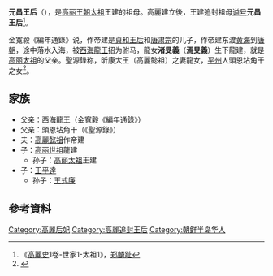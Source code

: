 '''元昌王后'''（{{lang|ko|원창왕후}}），是[[高丽王朝|高丽王朝]][[高丽太祖|太祖]]王建的祖母。高麗建立後，王建追封祖母[[谥号|谥号]]'''元昌王后'''<ref>《[[高麗史|高麗史]]1卷-世家1-太祖1》，[[郑麟趾|郑麟趾]]</ref>。

金寬毅《編年通錄》说，作帝建是[[貞和王后|貞和王后]]和[[唐肃宗|唐肃宗]]的儿子，作帝建东渡[[黄海|黄海]]到[[唐朝|唐朝]]，途中落水入海，被[[西海|西海]][[龍王|龍王]]招为驸马，龍女'''渚旻義'''（'''焉旻義'''）生下龍建，就是[[高丽太祖|高丽太祖]]的父亲。聖源錄称，昕康大王（高麗懿祖）之妻龍女，[[平州|平州]]人頭恩坫角干之女<ref>{{Cite book|1=|author=|date=|title=NAVER知識検索 의조경강대왕|publisher=[[韓國民族文化大百科|韓國民族文化大百科]]|url=http://encykorea.aks.ac.kr/Contents/Index?contents_id=E0043394|ref={{Harvid|韓國民族文化大百科|}}|access-date=2016-11-01|archive-date=2016-10-29|archive-url=https://web.archive.org/web/20161029044442/http://encykorea.aks.ac.kr/Contents/Index?contents_id=E0043394|dead-url=no}}</ref>。

== 家族 ==
* 父亲：[[黄海|西海]][[龍王|龍王]]（金寬毅《編年通錄》）
* 父亲：頭恩坫角干（《聖源錄》）
* 夫：[[高麗懿祖|高麗懿祖]]作帝建
* 子：[[高丽世祖|高丽世祖]]龍建
**孙子：[[高丽太祖|高丽太祖]]王建
* 子：[[王平達|王平達]] 
**孙子：[[王式廉|王式廉]]

== 參考資料 ==
<div class="references-small">
<references></references>
</div>

{{高麗王后}}

[[Category:高麗后妃|Category:高麗后妃]]
[[Category:高麗追封王后|Category:高麗追封王后]]
[[Category:朝鲜半岛华人|Category:朝鲜半岛华人]]